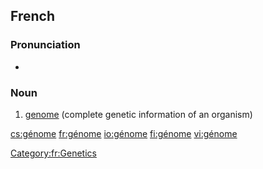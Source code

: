 ==French==
{{wikipedia|lang=fr}}

===Pronunciation===
* {{IPA|/ʒenom/|lang=fr}}

===Noun===
{{infl|fr|noun|g=m}}

# [[genome]] (complete genetic information of an organism)

{{tbot entry|French|genome|2008|April|fr}}

[[Category:fr:Genetics]]

[[cs:génome]]
[[fr:génome]]
[[io:génome]]
[[fi:génome]]
[[vi:génome]]